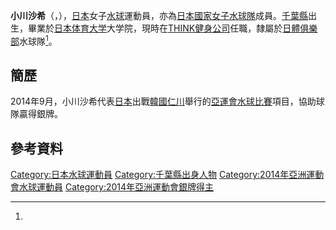 {{Infobox handball biography
<!--水球運動員模版尚未建立，暫使用功能相同的手球運動員模版-->
| name                = {{lang|ja|小川 沙希}}<br/>{{lang|ja|おがわ さき}}
| image               = 
| fullname            =
| nationality         = 
| birth_date          = {{birth_date_and_age|1989|5|23}}
| birth_place         = {{JPN}}[[千葉縣|千葉縣]]<ref name="profile">{{cite web|title=仁川アジア競技大会2014 ＞ 日本代表選手団 ＞ 小川 沙希|url=http://www.joc.or.jp/games/asia/2014/japan/waterpolo/ogawasaki.html|publisher=2014 JAPANESE OLYMPIC COMMITTEE|access-date=2014-10-01|archive-date=2019-08-12|archive-url=https://web.archive.org/web/20190812112000/https://www.joc.or.jp/games/asia/2014/japan/waterpolo/ogawasaki.html|dead-url=no}}{{ja}}</ref>
| height              = {{height|m=1.65}}<ref name="仁川亞運">{{cite web|title=Profile - OGAWA Saki|url=http://www.incheon2014ag.org/Sports/Biographies/Athletes_Profile/?ParticCode=5103411&lang=en|publisher=2014年仁川亞運會官方網站|deadurl=yes|archiveurl=https://web.archive.org/web/20141002022312/http://www.incheon2014ag.org/Sports/Biographies/Athletes_Profile/?ParticCode=5103411&lang=en|archivedate=2014-10-02}}{{en}}</ref>
| weight              = {{weight|kg=56}}<ref name="仁川亞運"/>
| position            = 
| nickname            =
| currentclub         = [[日體俱樂部|日體俱樂部]]
| clubnumber          = 
| youthyears          = 
| youthclubs          = 
| years               = 
| clubs               = 
| nationalyears       = 
| nationalteam        = 
| nationalcaps(goals) = 
| title               =
| titleyears          =
| titleplace          =
| ntupdate            = 
| medaltable          = 
{{MedalSport | 女子[[水球|水球]]}}
{{MedalCountry | {{JPN}}}}
{{MedalCompetition | [[亞洲運動會|亞洲運動會]]}}
{{MedalSilver | [[2014年亞洲運動會|2014年 仁川]] | [[2014年亞洲運動會水球比賽|女子隊際]]}}
}}
'''小川沙希'''（{{lang|en|'''OGAWA Saki'''}}，{{bd|1989年|5月23日}}），[[日本|日本]]女子[[水球|水球]]運動員，亦為[[日本國家女子水球隊|日本國家女子水球隊]]成員。[[千葉縣|千葉縣]]出生，畢業於[[日本体育大学|日本体育大学]]大学院，現時在[[THINK健身公司|THINK健身公司]]任職，隸屬於[[日體俱樂部|日體俱樂部]]水球隊<ref name="profile"/>。

==簡歷==
2014年9月，小川沙希代表[[2014年亞洲運動會日本代表團|日本]]出戰[[韓國|韓國]][[仁川|仁川]]舉行的[[2014年亞洲運動會|亞運會]][[2014年亞洲運動會水球比賽|水球比賽]]項目，協助球隊贏得銀牌。

==參考資料==
{{Reflist}}

{{2014年亞洲運動會日本國家女子水球隊}}
{{DEFAULTSORT:OGAWA Saki}}
[[Category:日本水球運動員|Category:日本水球運動員]]
[[Category:千葉縣出身人物|Category:千葉縣出身人物]]
[[Category:2014年亞洲運動會水球運動員|Category:2014年亞洲運動會水球運動員]]
[[Category:2014年亞洲運動會銀牌得主|Category:2014年亞洲運動會銀牌得主]]